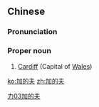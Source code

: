 ==Chinese==
{{zh-forms}}

===Pronunciation===
{{zh-pron
|m=Jiādífū
|c=gaa1 dik1 fu1
|cat=pn
}}

===Proper noun===
{{zh-proper noun}}

# [[Cardiff]] (Capital of [[Wales]])

[[Category:zh:Capital cities|力03加的夫]]

[[ko:加的夫]]
[[zh:加的夫]]